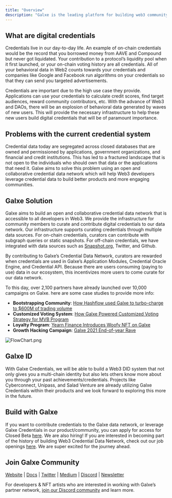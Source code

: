 ```yaml
---
title: "Overview"
description: "Galxe is the leading platform for building web3 community. With over 11 million unique users to date, Galxe has propelled the growth of Optimism, Polygon, Arbitrum, and more than 2700 partners with reward-based loyalty programs. Start your campaign today at galxe.com!"
---
```


## What are digital credentials[](#what-are-digital-credentials "Direct link to heading")

Credentials live in our day-to-day life. An example of on-chain credentials would be the record that you borrowed money from AAVE and Compound but never got liquidated. Your contribution to a protocol’s liquidity pool when it first launched, or your on-chain voting history are all credentials. All of your behavioral data in Web2 counts towards your credentials and companies like Google and Facebook run algorithms on your credentials so that they can send you targeted advertisements.

Credentials are important due to the high use case they provide. Applications can use your credentials to calculate credit scores, find target audiences, reward community contributors, etc. With the advance of Web3 and DAOs, there will be an explosion of behavioral data generated by waves of new users. This will provide the necessary infrastructure to help these new users build digital credentials that will be of paramount importance.

## Problems with the current credential system[](#problems-with-the-current-credential-system "Direct link to heading")

Credential data today are segregated across closed databases that are owned and permissioned by applications, government organizations, and financial and credit institutions. This has led to a fractured landscape that is not open to the individuals who should own that data or the applications that need it. Galxe aims to solve this problem using an open and collaborative credential data network which will help Web3 developers leverage credential data to build better products and more engaging communities.

## Galxe Solution[](#galxe-solution "Direct link to heading")

Galxe aims to build an open and collaborative credential data network that is accessible to all developers in Web3\. We provide the infrastructure for community members to curate and contribute digital credentials to our data network. Our infrastructure supports curating credentials through multiple data sources. For on-chain credentials, curators can contribute with subgraph queries or static snapshots. For off-chain credentials, we have integrated with data sources such as [Snapshot.org](http://snapshot.org/), Twitter, and Github.

By contributing to Galxe’s Credential Data Network, curators are rewarded when credentials are used in Galxe’s Application Modules, Credential Oracle Engine, and Credential API. Because there are users consuming (paying to use) data in our ecosystem, this incentivizes more users to come curate for our data network.

To this day, over 2,100 partners have already launched over 10,000 campaigns on Galxe. here are some case studies to provide more info:

* **Bootstrapping Community**: [How Hashflow used Galxe to turbo-charge to $600M of trading volume](./case-studies/DEXGrowthWithHashflow)
* **Customized Voting System**: [How Galxe Powered Customized Voting Strategy for MVB Program](https://www.binance.org/en/blog/mvbiii-forming-a-voting-committee-to-bring-decentralization-into-the-mvb-program/)
* **Loyalty Program**: [Yearn Finance Introduces Woofy NFT on Galxe](https://blog.galxe.com/yearn-finance-introduces-woofy-nfts-on-project-galaxy-95bf7ece2493)
* **Growth Hacking Campaign**: [Galxe 2021 End-of-year Rave](https://blog.galxe.com/growth-hacking-in-web3-2021-project-galaxy-eoy-rave-campaign-recap-946a7452930b)

![FlowChart.png](/images/FlowChart-9b0c8fa158b7438c54d65c3bfb9e7953.png "Flow Chart")

## Galxe ID[](#galxe-id "Direct link to heading")

With Galxe Credentials, we will be able to build a Web3 DID system that not only gives you a multi-chain identity but also lets others know more about you through your past achievements/credentials. Projects like Cyberconnect, Unipass, and Salad Venture are already utilizing Galxe Credentials within their products and we look forward to exploring this more in the future.

## Build with Galxe[](#build-with-galxe "Direct link to heading")

If you want to contribute credentials to the Galxe data network, or leverage Galxe Credentials in our product/community, you can apply for access for Closed Beta [here](https://gal.xyz/application). We are also hiring! If you are interested in becoming part of the history of building Web3 Credential Data Network, check out our job openings [here](https://gal.xyz/careers). We are super excited for the journey ahead.

## Join Galxe Community[](#join-galxe-community "Direct link to heading")

[Website](https://app.galxe.com/) | [Docs](https://docs.galxe.com/) | [Twitter](https://twitter.com/intent/follow?screen%5Fname=Galxe) | [Medium](https://blog.galxe.com/) | [Discord](https://discord.gg/galxe) | [Newsletter](http://newsletter.galxe.com/)

For developers & NFT artists who are interested in working with Galxe’s partner network, [join our Discord community](https://discord.gg/galxe) and learn more.